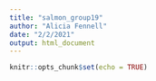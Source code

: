 ```yaml
---
title: "salmon_group19"
author: "Alicia Fennell"
date: "2/2/2021"
output: html_document
---
```


```r
knitr::opts_chunk$set(echo = TRUE)
```

